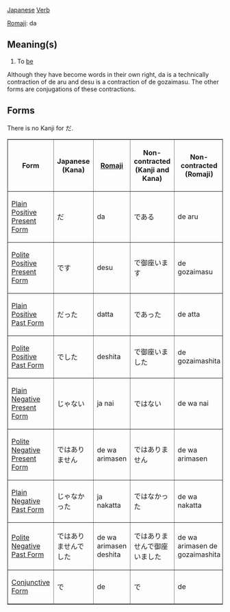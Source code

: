 [[Japanese]] [[Verb]]

[[Romaji]]: da

== Meaning(s) ==
#To [[be]]

Although they have become words in their own right, da is a technically contraction of de aru and desu is a contraction of de gozaimasu.  The other forms are conjugations of these contractions.

== Forms ==
There is no Kanji for だ.

<TABLE border>

<TR>
<TH>Form</TH>
<TH>Japanese<BR>(Kana)</TH>
<TH>[[Romaji]]</TH>
<TH>Non-contracted<BR>(Kanji and Kana)</TH>
<TH>Non-contracted<BR>(Romaji)</TH>
<TH>Translation</TH>
</TR>

<TR>
<TD>[[Japanese Plain Positive Present Form|Plain Positive Present Form]]</TD>
<TD>&#12384;</TD>
<TD>da</TD>
<TD>である</TD>
<TD>de aru</TD>
<TD>To be</TD>
</TR>

<TR>
<TD>[[Japanese Polite Positive Present Form|Polite Positive Present Form]]</TD>
<TD>&#12391;&#12377;</TD>
<TD>desu</TD>
<TD>で御座います</TD>
<TD>de gozaimasu</TD>
<TD>To be</TD>
</TR>

<TR>
<TD>[[Japanese Plain Positive Past Form|Plain Positive Past Form]]</TD>
<TD>&#12384;&#12387;&#12383;</TD>
<TD>datta</TD>
<TD>であった</TD>
<TD>de atta</TD>
<TD>To have been</TD>
</TR>

<TR>
<TD>[[Japanese Polite Positive Past Form|Polite Positive Past Form]]</TD>
<TD>&#12391;&#12375;&#12383;</TD>
<TD>deshita</TD>
<TD>で御座いました</TD>
<TD>de gozaimashita</TD>
<TD>To have been</TD>
</TR>

<TR>
<TD>[[Japanese Plain Negative Present Form|Plain Negative Present Form]]</TD>
<TD>&#12376;&#12419;&#12394;&#12356;</TD>
<TD>ja nai</TD>
<TD>ではない</TD>
<TD>de wa nai</TD>
<TD>To not be</TD>
</TR>

<TR>
<TD>[[Japanese Polite Negative Present Form|Polite Negative Present Form]]</TD>
<TD>&#12391;は&#12354;&#12426;&#12414;&#12379;&#12435;</TD>
<TD>de wa arimasen</TD>
<TD>&#12391;は&#12354;&#12426;&#12414;&#12379;&#12435;</TD>
<TD>de wa arimasen</TD>
<TD>To not be</TD>
</TR>

<TR>
<TD>[[Japanese Plain Negative Past Form|Plain Negative Past Form]]</TD>
<TD>&#12376;&#12419;&#12394;&#12363;&#12387;&#12383;</TD>
<TD>ja nakatta</TD>
<TD>ではなかった</TD>
<TD>de wa nakatta</TD>
<TD>To have not been</TD>
</TR>

<TR>
<TD>[[Japanese Polite Negative Past Form|Polite Negative Past Form]]</TD>
<TD>&#12391;は&#12354;&#12426;&#12414;&#12379;&#12435;&#12391;&#12375;&#12383;
</TD>
<TD>de wa arimasen deshita</TD>
<TD>ではありませんで御座いました</TD>
<TD>de wa arimasen de gozaimashita</TD>
<TD>To have not been</TD>
</TR>

<TR>
<TD>[[Japanese Conjunctive Form|Conjunctive Form]]</TD>
<TD>&#12391;</TD>
<TD>de</TD>
<TD>で</TD>
<TD>de</TD>
<TD>being</TD>
</TR>

</TABLE>